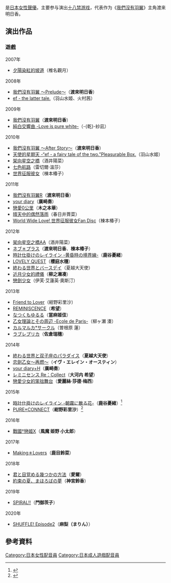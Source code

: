 {{Japanese|japanese=森谷 実園|kana=もりや みその|romaji=Moriya Misono}}
{{Nihongo|'''森谷實園'''|森谷実園}}是[[日本|日本]][[女性|女性]][[聲優|聲優]]。主要参与演出[[十八禁游戏|十八禁游戏]]，代表作为《[[我們沒有羽翼|我們沒有羽翼]]》主角渡来明日香。

== 演出作品 ==
===遊戲===
; 2007年
* [[夕陽染紅的坡道|夕陽染紅的坡道]]（椎名觀月）

; 2008年
* [[我們沒有羽翼|我們沒有羽翼 ～Prelude～]]（'''渡來明日香'''）
* [[ef_-_a_fairy_tale_of_the_two.|ef - the latter tale.]]（羽山水姬、火村茜）

; 2009年
* [[我們沒有羽翼|我們沒有羽翼]]（'''渡來明日香'''）
* [[純白交響曲|純白交響曲 -Love is pure white-]]（-{乾}-紗凪）

; 2010年
* [[我們沒有羽翼|我們沒有羽翼 ～After Story～]]（'''渡來明日香'''）
* [[ef_-_a_fairy_tale_of_the_two.|天使的星期天 -“ef - a fairy tale of the two.”Pleasurable Box.]]（羽山水姬）
* [[架向星空之橋|架向星空之橋]]（酒井陽菜）
* [[七色航路|七色航路]]（雷切爾·溫莎）
* [[世界征服彼女|世界征服彼女]]（棟本椿子）

; 2011年
* [[我們沒有羽翼|我們沒有羽翼R]]（'''渡來明日香'''）
* [[your_diary|your diary]]（'''廣崎奏'''）
* [[戀愛0公里|戀愛0公里]]（'''木之本華'''）
* [[晴天中的偶然落雨|晴天中的偶然落雨]]（春日井薺菜）
* [[世界征服彼女|World Wide Love! 世界征服彼女Fan Disc]]（棟本椿子）

; 2012年
* [[架向星空之橋|架向星空之橋AA]]（酒井陽菜）
* [[ネブ*プラス|ネブ＊プラス]]（'''渡來明日香'''、'''棟本椿子'''）
* [[時計仕掛けのレイライン_-黄昏時の境界線-|時計仕掛けのレイライン -黄昏時の境界線-]]（'''鹿谷憂緒'''）
* [[LOVELY_QUEST|LOVELY QUEST]]（'''櫻庭水穗'''）
* [[終わる世界とバースデイ|終わる世界とバースデイ]]（夏越大天使）
* [[近月少女的禮儀|近月少女的禮儀]]（'''柳之濑凑'''）
* [[戀劍少女|戀劍少女]]（伊芙·艾蓮英·奧斯汀）

; 2013年
* [[Friend_to_Lover|Friend to Lover]]（紺野彩里沙）
* [[REMINISCENCE|REMINISCENCE]]（'''希望'''）
* [[なつくもゆるる|なつくもゆるる]]（'''當麻姬佳'''）
* [[乙女理論とその周辺_-Ecole_de_Paris-|乙女理論とその周辺 -Ecole de Paris-]]（柳ヶ瀬 湊）
* [[カルマルカ*サークル|カルマルカ*サークル]]（曽根原 蓮）
* [[ラブレプリカ|ラブレプリカ]]（'''佐倉瑞穗'''）

; 2014年
* [[終わる世界と双子座のパラダイス|終わる世界と双子座のパラダイス]]（'''夏越大天使'''）
* [[恋劍少女|恋劍乙女〜再燃〜]]（'''イヴ・エレイン・オースティン'''）
* [[your_diary|your diary+H]]（'''廣崎奏'''）
* [[レミニセンス_Re：Collect|レミニセンス Re：Collect]]（'''大河内 希望'''）
* [[戀愛少女的笨拙舞台|戀愛少女的笨拙舞台]]（'''愛麗絲·莎德·梅西'''）

; 2015年
* [[時計仕掛けのレイライン|時計仕掛けのレイライン -朝霧に散る花-]]（'''鹿谷憂緒'''）<ref>{{Cite web|date=|url=http://unisonshift.amuse-c.jp/products/project30/character03.html|title=時計仕掛けのレイライン -朝霧に散る花- 公式サイト|publisher=|accessdate=2014-12-20|archive-date=2014-12-20|archive-url=https://web.archive.org/web/20141220110145/http://unisonshift.amuse-c.jp/products/project30/character03.html|dead-url=no}}</ref>
* [[PURE×CONNECT|PURE×CONNECT]]（'''紺野彩里沙'''）<ref>{{Cite web|date=|url=http://www.hook-net.jp/smee/pureconnect/character/chara4.html|title=ピュア×コネクト 公式サイト|publisher=|accessdate=2015-03-02|archive-date=2015-03-01|archive-url=https://web.archive.org/web/20150301021259/http://www.hook-net.jp/smee/pureconnect/character/chara4.html|dead-url=no}}</ref>

; 2016年
* [[戰國†戀姬|戰國†戀姬X]]（'''風魔 姫野 小太郎'''）

; 2017年
* [[Making＊Lovers|Making＊Lovers]]（'''鹿目鈴菜'''）

; 2018年
* [[君と目覚める幾つかの方法|君と目覚める幾つかの方法]]（'''愛爾'''）
* [[約束の夏、まほろばの夢|約束の夏、まほろばの夢]]（'''神宮鈴香'''）

; 2019年
* [[SPIRAL!!|SPIRAL!!]]（'''門御茨子'''）

; 2020年
* [[SHUFFLE!_Episode2|SHUFFLE! Episode2]]（'''麻梨（まりん）'''）

== 參考資料 ==
{{reflist}}

{{DEFAULTSORT:Moriya Misono}}
[[Category:日本女性配音員|Category:日本女性配音員]]
[[Category:日本成人遊戲配音員|Category:日本成人遊戲配音員]]